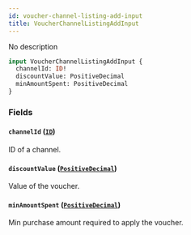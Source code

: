 ```yaml
---
id: voucher-channel-listing-add-input
title: VoucherChannelListingAddInput
---
```


No description

```graphql
input VoucherChannelListingAddInput {
  channelId: ID!
  discountValue: PositiveDecimal
  minAmountSpent: PositiveDecimal
}
```

### Fields

#### `channelId` ([`ID`](../../../developer/api-reference/scalars/id))

ID of a channel.

#### `discountValue` ([`PositiveDecimal`](../../../developer/api-reference/scalars/positive-decimal))

Value of the voucher.

#### `minAmountSpent` ([`PositiveDecimal`](../../../developer/api-reference/scalars/positive-decimal))

Min purchase amount required to apply the voucher.
